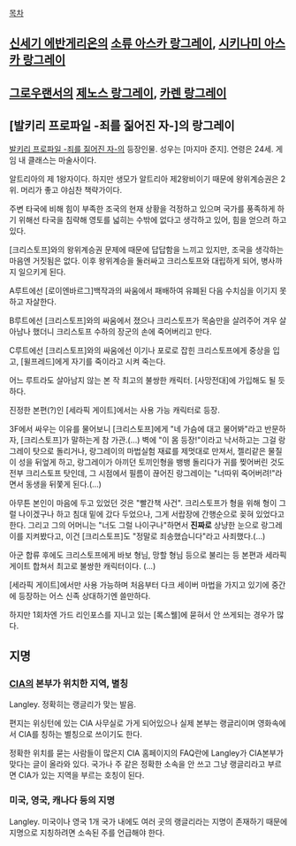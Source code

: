 [[목차]]

== [[신세기 에반게리온]]의 [[소류 아스카 랑그레이]], [[시키나미 아스카 랑그레이]] ==

== [[그로우랜서]]의 [[제노스 랑그레이]], [[카렌 랑그레이]] ==

== [발키리 프로파일 -죄를 짊어진 자-]의 랑그레이 ==
[[발키리 프로파일 -죄를 짊어진 자-]]의 등장인물. 성우는 [마지마 준지]. 
연령은 24세. 게임 내 클래스는 마술사이다.

알트리아의 제 1왕자이다. 하지만 생모가 알트리아 제2왕비이기 때문에 왕위계승권은 2위. 머리가 좋고 야심찬 책략가이다.

주변 타국에 비해 힘이 부족한 조국의 현재 상황을 걱정하고 있으며 국가를 풍족하게 하기 위해선 타국을 침략해 영토를 넓히는 수밖에 없다고 생각하고 있어, 힘을 얻으려 하고 있다.

[크리스토프]와의 왕위계승권 문제에 때문에 답답함을 느끼고 있지만, 조국을 생각하는 마음엔 거짓됨은 없다. 이후 왕위계승을 둘러싸고 크리스토프와 대립하게 되어, 병사까지 일으키게 된다. 

A루트에선 [로이엔바르그]백작과의 싸움에서 패배하여 유폐된 다음 수치심을 이기지 못하고 자살한다.

B루트에선 [크리스토프]와의 싸움에서 졌으나 크리스토프가 목숨만을 살려주어 겨우 살아남나 했더니 크리스토프 수하의 장군의 손에 죽어버리고 만다.

C루트에선 [크리스토프]와의 싸움에선 이기나 포로로 잡힌 크리스토프에게 중상을 입고, [윌프레드]에게 자기를 죽이라고 시켜 죽는다.

어느 루트라도 살아남지 않는 본 작 최고의 불쌍한 캐릭터. [사망전대]에 가입해도 될 듯하다.

진정한 본편(?)인 [세라픽 게이트]에서는 사용 가능 캐릭터로 등장.

3F에서 싸우는 이유를 물어보니 [크리스토프]에게 "네 가슴에 대고 물어봐"라고 반문하자, [크리스토프]가 말하는게 참 가관.(…) 
벽에 "이 몸 등장!"이라고 낙서하고는 그걸 랑그레이 탓으로 돌리거나, 랑그레이의 마법실험 재료를 제멋대로 만져서, 젤리같은 물질이 성을 뒤엎게 하고, 랑그레이가 아끼던 토끼인형을 뱅뱅 돌리다가 귀를 찢어버린 것도 전부 크리스토프 탓인데, 그 시점에서 필름이 끊어진 랑그레이는 "너따위 죽어버려!"라면서 동생을 뒤쫓게 된다.(…)

아무튼 본인이 마음에 두고 있었던 것은 "빨간책 사건". 크리스토프가 형을 위해 형이 그럴 나이겠구나 하고 침대 밑에 갔다 두었으나, 그게 서랍장에 간행순으로 꽂혀 있었다고 한다. 그리고 그의 어머니는 "너도 그럴 나이구나"하면서 '''진짜로''' 상냥한 눈으로 랑그레이를 지켜봤다고, 이건 [크리스토프]도 "정말로 죄송했습니다"라고 사죄했다.(…)

아군 합류 후에도 크리스토프에게 바보 형님, 망할 형님 등으로 불리는 등 본편과 세라픽 게이트 합쳐서 최고로 불쌍한 캐릭터이다. (...)

[세라픽 게이트]에서만 사용 가능하며 처음부터 다크 세이버 마법을 가지고 있기에 중간에 등장하는 어스 신족 상대하기엔 쓸만하다.

하지만 1회차엔 가드 리인포스를 지니고 있는 [록스웰]에 묻혀서 안 쓰게되는 경우가 많다.


== 지명 ==
=== [[CIA]]의 본부가 위치한 지역, 별칭 ===

Langley. 정확히는 랭글리가 맞는 발음.

편지는 위싱턴에 있는 CIA 사무실로 가게 되어있으나 실제 본부는 랭글리이며 영화속에서 CIA를 칭하는 별칭으로 쓰이기도 한다.

정확한 위치를 묻는 사람들이 많은지 CIA 홈페이지의 FAQ란에 Langley가 CIA본부가 맞다는 글이 올라와 있다. 국가나 주 같은 정확한 소속을 안 쓰고 그냥 랭글리라고 부르면 CIA가 있는 지역을 부르는 호칭이 된다.

=== 미국, 영국, 캐나다 등의 지명 ===
Langley. 미국이나 영국 1개 국가 내에도 여러 곳의 랭글리라는 지명이 존재하기 때문에 지명으로 지칭하려면 소속된 주를 언급해야 한다.
